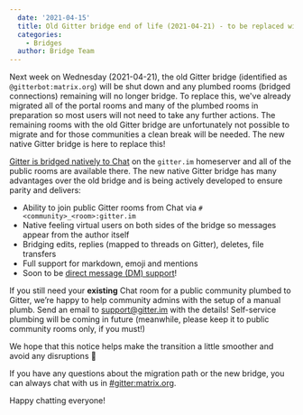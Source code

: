 ```yaml
---
  date: '2021-04-15'
  title: Old Gitter bridge end of life (2021-04-21) - to be replaced with native bridge
  categories:
    - Bridges
  author: Bridge Team
---
```


Next week on Wednesday (2021-04-21), the old Gitter bridge (identified as `@gitterbot:matrix.org`) will be shut down and any plumbed rooms (bridged connections) remaining will no longer bridge. To replace this, we've already migrated all of the portal rooms and many of the plumbed rooms in preparation so most users will not need to take any further actions. The remaining rooms with the old Gitter bridge are unfortunately not possible to migrate and for those communities a clean break will be needed. The new native Gitter bridge is here to replace this!

[Gitter is bridged natively to Chat](https://matrix.org/blog/2020/12/07/gitter-now-speaks-matrix) on the `gitter.im` homeserver and all of the public rooms are available there. The new native Gitter bridge has many advantages over the old bridge and is being actively developed to ensure parity and delivers:

 - Ability to join public Gitter rooms from Chat via `#<community>_<room>:gitter.im`
 - Native feeling virtual users on both sides of the bridge so messages appear from the author itself
 - Bridging edits, replies (mapped to threads on Gitter), deletes, file transfers
 - Full support for markdown, emoji and mentions
 - Soon to be [direct message (DM) support](https://gitlab.com/gitterHQ/webapp/-/issues/2671)!

If you still need your **existing** Chat room for a public community plumbed to Gitter, we’re happy to help community admins with the setup of a manual plumb. Send an email to [support@gitter.im](mailto:support@gitter.im) with the details! Self-service plumbing will be coming in future (meanwhile, please keep it to public community rooms only, if you must!)

We hope that this notice helps make the transition a little smoother and avoid any disruptions 🙇

If you have any questions about the migration path or the new bridge, you can always chat with us in [#gitter:matrix.org](https://to.chat.imzqqq.top/#/#gitter:matrix.org).

Happy chatting everyone!

